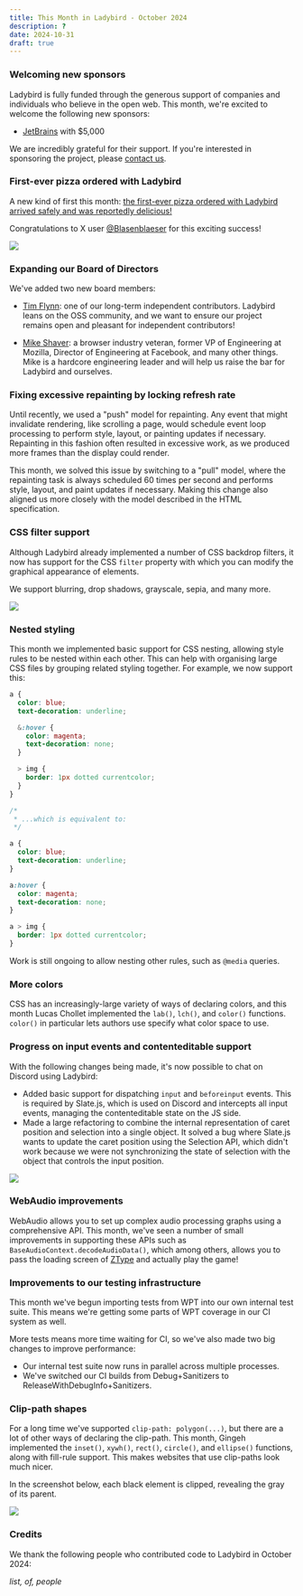 ```yaml
---
title: This Month in Ladybird - October 2024
description: ?
date: 2024-10-31
draft: true
---
```


### Welcoming new sponsors

Ladybird is fully funded through the generous support of companies and individuals who believe in the open web. This month, we're excited to welcome the following new sponsors:

- [JetBrains](https://www.jetbrains.com) with $5,000

We are incredibly grateful for their support. If you're interested in sponsoring the project, please [contact us](mailto:contact@ladybird.org).

### First-ever pizza ordered with Ladybird

A new kind of first this month: [the first-ever pizza ordered with Ladybird arrived safely and was reportedly delicious!](https://x.com/awesomekling/status/1846607417343463524)

Congratulations to X user [@Blasenblaeser](https://x.com/Blasenblaeser) for this exciting success!

![](/assets/img/newsletter-oct-2024-pizza.png)

### Expanding our Board of Directors

We've added two new board members:

- [Tim Flynn](https://ladybird.org/posts/tim-flynn-joins-board/): one of our long-term independent contributors. Ladybird leans on the OSS community, and we want to ensure our project remains open and pleasant for independent contributors!

- [Mike Shaver](https://ladybird.org/posts/mike-shaver-joins-board/): a browser industry veteran, former VP of Engineering at Mozilla, Director of Engineering at Facebook, and many other things. Mike is a hardcore engineering leader and will help us raise the bar for Ladybird and ourselves.

### Fixing excessive repainting by locking refresh rate

Until recently, we used a "push" model for repainting. Any event that might invalidate rendering, like scrolling a page, would schedule event loop processing to perform style, layout, or painting updates if necessary. Repainting in this fashion often resulted in excessive work, as we produced more frames than the display could render.

This month, we solved this issue by switching to a "pull" model, where the repainting task is always scheduled 60 times per second and performs style, layout, and paint updates if necessary. Making this change also aligned us more closely with the model described in the HTML specification.

### CSS filter support

Although Ladybird already implemented a number of CSS backdrop filters, it now has support for the CSS `filter` property
with which you can modify the graphical appearance of elements.

We support blurring, drop shadows, grayscale, sepia, and many more.

![](/assets/img/newsletter-oct-2024-css-filter.png)

### Nested styling

This month we implemented basic support for CSS nesting, allowing style rules to be nested within each other.
This can help with organising large CSS files by grouping related styling together.
For example, we now support this:

```css
a {
  color: blue;
  text-decoration: underline;

  &:hover {
    color: magenta;
    text-decoration: none;
  }

  > img {
    border: 1px dotted currentcolor;
  }
}

/*
 * ...which is equivalent to:
 */

a {
  color: blue;
  text-decoration: underline;
}

a:hover {
  color: magenta;
  text-decoration: none;
}

a > img {
  border: 1px dotted currentcolor;
}
```

Work is still ongoing to allow nesting other rules, such as `@media` queries.

### More colors

CSS has an increasingly-large variety of ways of declaring colors, and this month Lucas Chollet implemented the
`lab()`, `lch()`, and `color()` functions. `color()` in particular lets authors use specify what color space to use.

### Progress on input events and contenteditable support

With the following changes being made, it's now possible to chat on Discord using Ladybird:

- Added basic support for dispatching `input` and `beforeinput` events. This is required by Slate.js, which is used on Discord and intercepts all input events, managing the contenteditable state on the JS side.
- Made a large refactoring to combine the internal representation of caret position and selection into a single object. It solved a bug where Slate.js wants to update the caret position using the Selection API, which didn't work because we were not synchronizing the state of selection with the object that controls the input position.

![](/assets/img/newsletter-oct-2024-chat-on-discord.gif)

### WebAudio improvements

WebAudio allows you to set up complex audio processing graphs using a comprehensive API. This month, we've seen a number
of small improvements in supporting these APIs such as `BaseAudioContext.decodeAudioData()`, which among others, allows
you to pass the loading screen of [ZType](https://zty.pe/) and actually play the game!

### Improvements to our testing infrastructure

This month we've begun importing tests from WPT into our own internal test suite. This means we're getting some parts of WPT coverage in our CI system as well.

More tests means more time waiting for CI, so we've also made two big changes to improve performance:

- Our internal test suite now runs in parallel across multiple processes.
- We've switched our CI builds from Debug+Sanitizers to ReleaseWithDebugInfo+Sanitizers.

### Clip-path shapes

For a long time we've supported `clip-path: polygon(...)`, but there are a lot of other ways of declaring the clip-path.
This month, Gingeh implemented the `inset()`, `xywh()`, `rect()`, `circle()`, and `ellipse()` functions, along with
fill-rule support. This makes websites that use clip-paths look much nicer.

In the screenshot below, each black element is clipped, revealing the gray of its parent.

![](/assets/img/newsletter-oct-2024-clip-path-shapes.png)

### Credits

We thank the following people who contributed code to Ladybird in October 2024:

_list, of, people_
